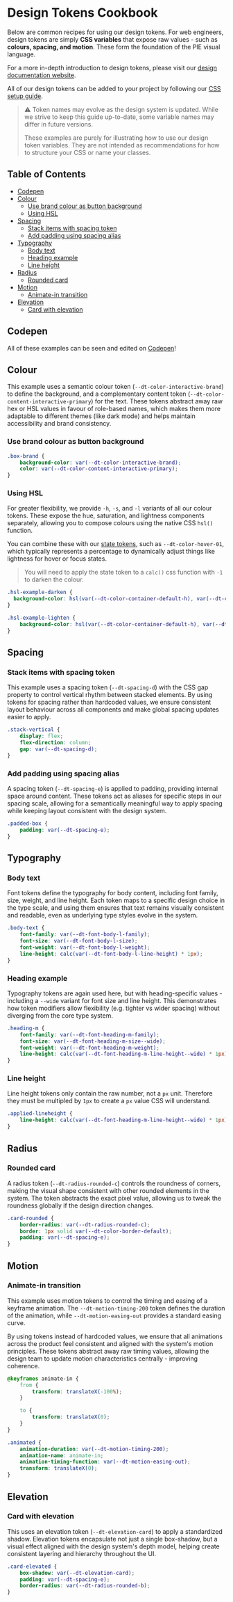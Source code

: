 
<Meta title="Introduction/Design tokens cookbook" />

# Design Tokens Cookbook

Below are common recipes for using our design tokens. For web engineers, design tokens are simply **CSS variables** that expose raw values - such as **colours, spacing, and motion**. These form the foundation of the PIE visual language.

For a more in-depth introduction to design tokens, please visit our [design documentation website](https://pie.design/foundations/design-tokens/).

All of our design tokens can be added to your project by following our [CSS setup guide](?path=/docs/introduction-css-setup--docs).

> ⚠️ Token names may evolve as the design system is updated. While we strive to keep this guide up-to-date, some variable names may differ in future versions.
>
> These examples are purely for illustrating how to use our design token variables. They are not intended as recommendations for how to structure your CSS or name your classes.

## Table of Contents

- [Codepen](#codepen)
- [Colour](#colour)
    - [Use brand colour as button background](#use-brand-colour-as-button-background)
    - [Using HSL](#using-hsl)
- [Spacing](#spacing)
    - [Stack items with spacing token](#stack-items-with-spacing-token)
    - [Add padding using spacing alias](#add-padding-using-spacing-alias)
- [Typography](#typography)
    - [Body text](#body-text)
    - [Heading example](#heading-example)
    - [Line height](#line-height)
- [Radius](#radius)
    - [Rounded card](#rounded-card)
- [Motion](#motion)
    - [Animate-in transition](#animate-in-transition)
- [Elevation](#elevation)
    - [Card with elevation](#card-with-elevation)

## Codepen
All of these examples can be seen and edited on [Codepen](https://codepen.io/JamieMaguire/pen/azOKVxo)!

## Colour
This example uses a semantic colour token (`--dt-color-interactive-brand`) to define the background, and a complementary content token (`--dt-color-content-interactive-primary`) for the text. These tokens abstract away raw hex or HSL values in favour of role-based names, which makes them more adaptable to different themes (like dark mode) and helps maintain accessibility and brand consistency.

### Use brand colour as button background
```css
.box-brand {
    background-color: var(--dt-color-interactive-brand);
    color: var(--dt-color-content-interactive-primary);
}
```

### Using HSL

For greater flexibility, we provide `-h`, `-s`, and `-l` variants of all our colour tokens. These expose the hue, saturation, and lightness components separately, allowing you to compose colours using the native CSS `hsl()` function.

You can combine these with our [state tokens](https://pie.design/foundations/colour/tokens/alias/light/#States), such as `--dt-color-hover-01`, which typically represents a percentage to dynamically adjust things like lightness for hover or focus states.

> You will need to apply the state token to a `calc()` css function with `-1` to darken the colour.

```css
.hsl-example-darken {
  background-color: hsl(var(--dt-color-container-default-h), var(--dt-color-container-default-s), calc(var(--dt-color-container-default-l) + calc(-1 * var(--dt-color-hover-01))));
}
```

```css
.hsl-example-lighten {
    background-color: hsl(var(--dt-color-container-default-h), var(--dt-color-container-default-s), calc(var(--dt-color-container-default-l) + var(--dt-color-hover-01)));
}
```

## Spacing

### Stack items with spacing token
This example uses a spacing token (`--dt-spacing-d`) with the CSS gap property to control vertical rhythm between stacked elements. By using tokens for spacing rather than hardcoded values, we ensure consistent layout behaviour across all components and make global spacing updates easier to apply.

```css
.stack-vertical {
    display: flex;
    flex-direction: column;
    gap: var(--dt-spacing-d);
}
```

### Add padding using spacing alias
A spacing token (`--dt-spacing-e`) is applied to padding, providing internal space around content. These tokens act as aliases for specific steps in our spacing scale, allowing for a semantically meaningful way to apply spacing while keeping layout consistent with the design system.

```css
.padded-box {
    padding: var(--dt-spacing-e);
}
```

## Typography

### Body text
Font tokens define the typography for body content, including font family, size, weight, and line height. Each token maps to a specific design choice in the type scale, and using them ensures that text remains visually consistent and readable, even as underlying type styles evolve in the system.

```css
.body-text {
    font-family: var(--dt-font-body-l-family);
    font-size: var(--dt-font-body-l-size);
    font-weight: var(--dt-font-body-l-weight);
    line-height: calc(var(--dt-font-body-l-line-height) * 1px);
}
```

### Heading example
Typography tokens are again used here, but with heading-specific values - including a `--wide` variant for font size and line height. This demonstrates how token modifiers allow flexibility (e.g. tighter vs wider spacing) without diverging from the core type system.

```css
.heading-m {
    font-family: var(--dt-font-heading-m-family);
    font-size: var(--dt-font-heading-m-size--wide);
    font-weight: var(--dt-font-heading-m-weight);
    line-height: calc(var(--dt-font-heading-m-line-height--wide) * 1px);
}
```

### Line height

Line height tokens only contain the raw number, not a `px` unit. Therefore they must be multipled by `1px` to create a `px` value CSS will understand.

```css
.applied-lineheight {
    line-height: calc(var(--dt-font-heading-m-line-height--wide) * 1px);
}
```

## Radius

### Rounded card
A radius token (`--dt-radius-rounded-c`) controls the roundness of corners, making the visual shape consistent with other rounded elements in the system. The token abstracts the exact pixel value, allowing us to tweak the roundness globally if the design direction changes.

```css
.card-rounded {
    border-radius: var(--dt-radius-rounded-c);
    border: 1px solid var(--dt-color-border-default);
    padding: var(--dt-spacing-e);
}
```

## Motion

### Animate-in transition
This example uses motion tokens to control the timing and easing of a keyframe animation. The `--dt-motion-timing-200` token defines the duration of the animation, while `--dt-motion-easing-out` provides a standard easing curve.

By using tokens instead of hardcoded values, we ensure that all animations across the product feel consistent and aligned with the system's motion principles. These tokens abstract away raw timing values, allowing the design team to update motion characteristics centrally - improving coherence.

```css
@keyframes animate-in {
    from {
        transform: translateX(-100%);
    }

    to {
        transform: translateX(0);
    }
}

.animated {
    animation-duration: var(--dt-motion-timing-200);
    animation-name: animate-in;
    animation-timing-function: var(--dt-motion-easing-out);
    transform: translateX(0);
}
```

## Elevation

### Card with elevation
This uses an elevation token (`--dt-elevation-card`) to apply a standardized shadow. Elevation tokens encapsulate not just a single box-shadow, but a visual effect aligned with the design system's depth model, helping create consistent layering and hierarchy throughout the UI.

```css
.card-elevated {
    box-shadow: var(--dt-elevation-card);
    padding: var(--dt-spacing-e);
    border-radius: var(--dt-radius-rounded-b);
}
```
